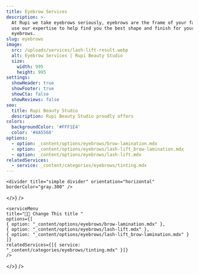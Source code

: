 ```yaml
---
title: Eyebrow Services
description: >-
  At Rupi we take eyebrows seriously, eyebrows are the frame of your face and we
  use our expertise to help find you the best shape and finish for your
  eyebrows.
slug: eyebrows
image:
  src: /uploads/services/lash-lift-result.webp
  alt: Eyebrow Services | Rupi Beauty Studio
  size:
    width: 995
    height: 995
settings:
  showHeader: true
  showFooter: true
  showCta: false
  showReviews: false
seo:
  title: Rupi Beauty Studio
  description: Rupi Beauty Studio proudly offers
colors:
  backgroundColor: '#FFF1E4'
  color: '#4A5568'
options:
  - option: _content/options/eyebrows/brow-lamination.mdx
  - option: _content/options/eyebrows/lash-lift_brow-lamination.mdx
  - option: _content/options/eyebrows/lash-lift.mdx
relatedServices:
  - service: _content/categories/eyebrows/tinting.mdx
---
```


<section
  title="Rupi Logo"
  settings={{
    width: "full",
    backgroundColor: "#FFF1E4",
    color: "#4A5568",
    contained: true,
    centerContent: true
  }}
  body={<>
    <logo title="Rupi Beauty Studio Logo" />
    
    <divider title="simple divider" orientation="horizontal" borderColor="gray.300" />
  </>}
/>

<section
  title="First Section"
  settings={{ colors: { backgroundColor: "#FFF1E4", color: "#4A5568" } }}
  body={<>
    <sectionTitle title="Eyebrow Services" />
    
    <serviceMenu
    title="👩‍💼 Change This title "
    options={[
    { option: "_content/options/eyebrows/brow-lamination.mdx" },
    { option: "_content/options/eyebrows/lash-lift.mdx" },
    { option: "_content/options/eyebrows/lash-lift_brow-lamination.mdx" }
    ]}
    relatedServices={[{ service: "_content/categories/eyebrows/tinting.mdx" }]}
    />
  </>}
/>

